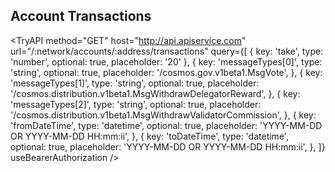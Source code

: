 ## Account Transactions


<TryAPI
  method="GET"
  host="http://api.apiservice.com"
  url="/:network/accounts/:address/transactions"
  query={[
    { key: 'take', type: 'number', optional: true, placeholder: '20' },
    {
      key: 'messageTypes[0]',
      type: 'string',
      optional: true,
      placeholder: '/cosmos.gov.v1beta1.MsgVote',
    },
    {
      key: 'messageTypes[1]',
      type: 'string',
      optional: true,
      placeholder: '/cosmos.distribution.v1beta1.MsgWithdrawDelegatorReward',
    },
    {
      key: 'messageTypes[2]',
      type: 'string',
      optional: true,
      placeholder: '/cosmos.distribution.v1beta1.MsgWithdrawValidatorCommission',
    },
    {
      key: 'fromDateTime',
      type: 'datetime',
      optional: true,
      placeholder: 'YYYY-MM-DD OR YYYY-MM-DD HH:mm:ii',
    },
    {
      key: 'toDateTime',
      type: 'datetime',
      optional: true,
      placeholder: 'YYYY-MM-DD OR YYYY-MM-DD HH:mm:ii',
    },
  ]}
  useBearerAuthorization
/>
